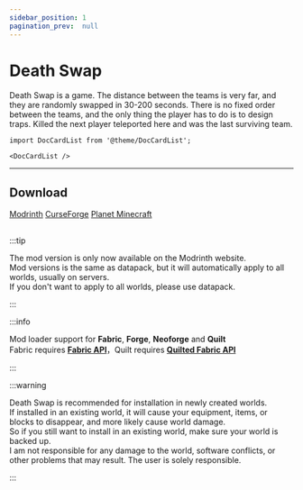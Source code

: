 ```yaml
---
sidebar_position: 1
pagination_prev:  null 
---
```


# Death Swap

Death Swap is a game. The distance between the teams is very far, and they are randomly swapped in 30-200 seconds. There is no fixed order between the teams, and the only thing the player has to do is to design traps. Killed the next player teleported here and was the last surviving team.

```mdx-code-block
import DocCardList from '@theme/DocCardList';

<DocCardList />
```

---
## Download

<a className="button button--success button--lg" href="https://modrinth.com/datapack/deathswap">Modrinth</a>
<a className="button button--warning button--lg" href="https://www.curseforge.com/minecraft/data-packs/deathswap">CurseForge</a>
<a className="button button--info button--lg" href="https://www.planetminecraft.com/data-pack/deathswap-6145205/">Planet Minecraft</a>

##

:::tip

The mod version is only now available on the Modrinth website.  
Mod versions is the same as datapack, but it will automatically apply to all worlds, usually on servers.  
If you don't want to apply to all worlds, please use datapack.  

:::

:::info

Mod loader support for **Fabric**, **Forge**, **Neoforge** and **Quilt**  
Fabric requires [**Fabric API**](https://modrinth.com/mod/fabric-api)，Quilt requires [**Quilted Fabric API**](https://modrinth.com/mod/qsl)

:::

:::warning

Death Swap is recommended for installation in newly created worlds.  
If installed in an existing world, it will cause your equipment, items, or blocks to disappear, and more likely cause world damage.    
So if you still want to install in an existing world, make sure your world is backed up.  
I am not responsible for any damage to the world, software conflicts, or other problems that may result. The user is solely responsible.   

:::